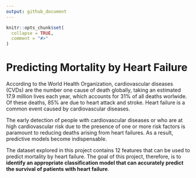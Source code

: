 ```yaml
---
output: github_document
---
```


<!-- README.md is generated from README.Rmd. Please edit that file -->

```r
knitr::opts_chunk$set(
  collapse = TRUE,
  comment = "#>"
)
```

# Predicting Mortality by Heart Failure

According to the World Health Organization, cardiovascular diseases (CVDs) are the number one cause of death globally, taking an estimated 17.9 million lives each year, which accounts for 31% of all deaths worlwide. Of these deaths, 85% are due to heart attack and stroke. Heart failure is a common event caused by cardiovascular diseases. 

The early detection of people with cardiovascular diseases or who are at high cardiovascular risk due to the presence of one or more risk factors is paramount to reducing deaths arising from heart failures. As a result, predictive models become indispensable. 

The dataset explored in this project contains 12 features that can be used to predict mortality by heart failure. The goal of this project, therefore, is to **identify an appropriate classification model that can accurately predict the survival of patients with heart failure**. 

<!-- Various classification models, as can be found in the Predictive Model section of this report, will be explored with the hope of coming up with a model that has high prediction accuracy.  -->


<!-- badges: start -->
<!-- badges: end -->
